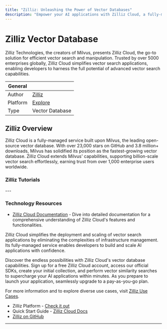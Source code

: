 ```yaml
---
title: "Zilliz: Unleashing the Power of Vector Databases"
description: "Empower your AI applications with Zilliz Cloud, a fully-managed Milvus service designed for efficient vector search and manipulation."
---
```


# Zilliz Vector Database 
Zilliz Technologies, the creators of Milvus, presents Zilliz Cloud, the go-to solution for efficient vector search and manipulation. Trusted by over 5000 enterprises globally, Zilliz Cloud simplifies vector search applications, enabling developers to harness the full potential of advanced vector search capabilities.

| General  |  |
| --- | --- |
| Author | [Zilliz](https://zilliz.com?utm_source=lablab)  |
| Platform | [Explore](https://zilliz.com?utm_source=lablab) |
| Type | Vector Database |

## Zilliz Overview

Zilliz Cloud is a fully-managed service built upon Milvus, the leading open-source vector database. With over 23,000 stars on GitHub and 3.8 million+ downloads, Milvus has solidified its position as the fastest-growing vector database. Zilliz Cloud extends Milvus' capabilities, supporting billion-scale vector search effortlessly, earning trust from over 1,000 enterprise users worldwide.


### Zilliz Tutorials
<TechTutorials/>
---

### Technology Resources

- [Zilliz Cloud Documentation](https://docs.zilliz.com) - Dive into detailed documentation for a comprehensive understanding of Zilliz Cloud's features and functionalities.

Zilliz Cloud simplifies the deployment and scaling of vector search applications by eliminating the complexities of infrastructure management. Its fully-managed service enables developers to build and scale AI applications with confidence.

Discover the endless possibilities with Zilliz Cloud's vector database capabilities. Sign up for a free Zilliz Cloud account, access our official SDKs, create your initial collection, and perform vector similarity searches to supercharge your AI applications within minutes. As you prepare to launch your application, seamlessly upgrade to a pay-as-you-go plan.

For more information and to explore diverse use cases, visit [Zilliz Use Cases](https://zilliz.com/use-cases).

- Zilliz Platform - [Check it out](https://zilliz.com?utm_source=lablab)
- Quick Start Guide - [Zilliz Cloud Docs](https://docs.zilliz.com)
- [Zilliz on GitHub](https://github.com/zilliztech/)
---
